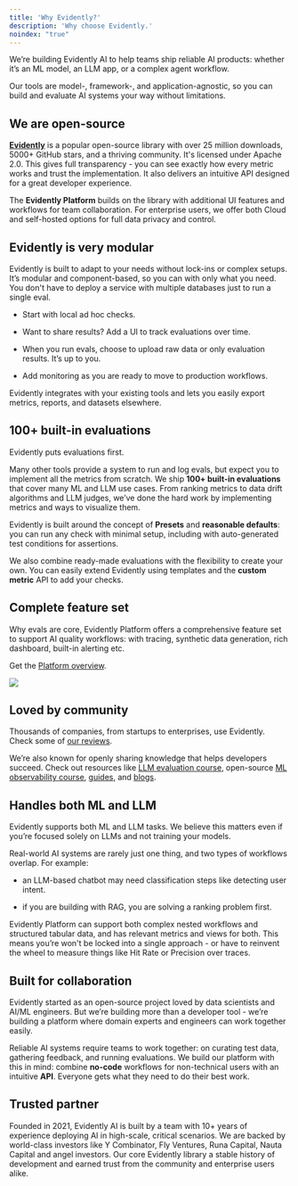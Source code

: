 ```yaml
---
title: 'Why Evidently?'
description: 'Why choose Evidently.'
noindex: "true"
---
```


We’re building Evidently AI to help teams ship reliable AI products: whether it’s an ML model, an LLM app, or a complex agent workflow.&#x20;

Our tools are model-, framework-, and application-agnostic, so you can build and evaluate AI systems your way without limitations.&#x20;

## We are open-source

[**Evidently**](https://github.com/evidentlyai/evidently) is a popular open-source library with over 25 million downloads, 5000+ GitHub stars, and a thriving community. It's licensed under Apache 2.0. This gives full transparency - you can see exactly how every metric works and trust the implementation. It also delivers an intuitive API designed for a great developer experience.

The **Evidently Platform** builds on the library with additional UI features and workflows for team collaboration. For enterprise users, we offer both Cloud and self-hosted options for full data privacy and control.

## Evidently is very modular 

Evidently is built to adapt to your needs without lock-ins or complex setups. It’s modular and component-based, so you can with only what you need. You don't have to deploy a service with multiple databases just to run a single eval.

* Start with local ad hoc checks. 

* Want to share results? Add a UI to track evaluations over time. 

* When you run evals, choose to upload raw data or only evaluation results. It’s up to you. 

* Add monitoring as you are ready to move to production workflows.

Evidently integrates with your existing tools and lets you easily export metrics, reports, and datasets elsewhere. 

## 100+ built-in evaluations

Evidently puts evaluations first. 

Many other tools provide a system to run and log evals, but expect you to implement all the metrics from scratch. We ship **100+ built-in evaluations** that cover many ML and LLM use cases. From ranking metrics to data drift algorithms and LLM judges, we’ve done the hard work by implementing metrics and ways to visualize them.  

Evidently is built around the concept of **Presets** and **reasonable defaults**: you can run any check with minimal setup, including with auto-generated test conditions for assertions.

We also combine ready-made evaluations with the flexibility to create your own. You can easily extend Evidently using templates and the **custom metric** API to add your checks.

## Complete feature set&#x20;

Why evals are core, Evidently Platform offers a comprehensive feature set to support AI quality workflows: with tracing, synthetic data generation, rich dashboard, built-in alerting etc.

Get the [Platform overview](/docs/platform/overview).

![](/images/dashboard_llm_tabs.gif)

## Loved by community

Thousands of companies, from startups to enterprises, use Evidently. Check some of [our reviews](https://www.evidentlyai.com/reviews).

We’re also known for openly sharing knowledge that helps developers succeed. Check out resources like [LLM evaluation course](https://www.evidentlyai.com/llm-evaluations-course), open-source [ML observability course](https://www.evidentlyai.com/ml-observability-course), [guides](https://www.evidentlyai.com/mlops-guides), and [blogs](https://www.evidentlyai.com/blog).

## Handles both ML and LLM 

Evidently supports both ML and LLM tasks. We believe this matters even if you’re focused solely on LLMs and not training your models.

Real-world AI systems are rarely just one thing, and two types of workflows overlap. For example:

* an LLM-based chatbot may need classification steps like detecting user intent.

* if you are building with RAG, you are solving a ranking problem first.

Evidently Platform can support both complex nested workflows and structured tabular data, and has relevant metrics and views for both. This means you’re won't be locked into a single approach - or have to reinvent the wheel to measure things like Hit Rate or Precision over traces.

## Built for collaboration

Evidently started as an open-source project loved by data scientists and AI/ML engineers. But we’re building more than a developer tool - we’re building a platform where domain experts and engineers can work together easily.

Reliable AI systems require teams to work together: on curating test data, gathering feedback, and running evaluations. We build our platform with this in mind: combine **no-code** workflows for non-technical users with an intuitive **API**. Everyone gets what they need to do their best work.

## Trusted partner 

Founded in 2021, Evidently AI is built by a team with 10+ years of experience deploying AI in high-scale, critical scenarios. We are backed by world-class investors like Y Combinator, Fly Ventures, Runa Capital, Nauta Capital and angel investors. Our core Evidently library a stable history of development and earned trust from the community and enterprise users alike.